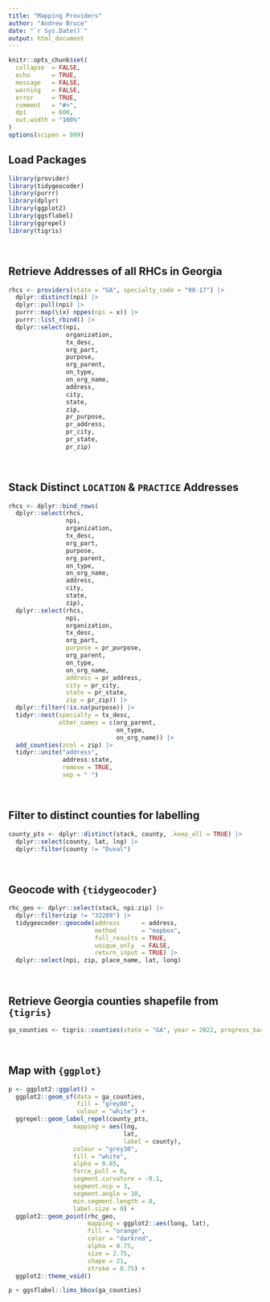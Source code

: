 ```yaml
---
title: "Mapping Providers"
author: "Andrew Bruce"
date: "`r Sys.Date()`"
output: html_document
---
```


```r
knitr::opts_chunk$set(
  collapse  = FALSE,
  echo      = TRUE, 
  message   = FALSE, 
  warning   = FALSE,
  error     = TRUE,
  comment   = "#>",
  dpi       = 600, 
  out.width = "100%"
)
options(scipen = 999)
```


## Load Packages

```r
library(provider)
library(tidygeocoder)
library(purrr)
library(dplyr)
library(ggplot2)
library(ggsflabel)
library(ggrepel)
library(tigris)
```

<br>

## Retrieve Addresses of all RHCs in Georgia

```r
rhcs <- providers(state = "GA", specialty_code = "00-17") |> 
  dplyr::distinct(npi) |> 
  dplyr::pull(npi) |> 
  purrr::map(\(x) nppes(npi = x)) |>
  purrr::list_rbind() |> 
  dplyr::select(npi,
                organization, 
                tx_desc,
                org_part,
                purpose,
                org_parent,
                on_type,
                on_org_name,
                address, 
                city, 
                state, 
                zip,
                pr_purpose, 
                pr_address, 
                pr_city, 
                pr_state, 
                pr_zip)

```

<br>

## Stack Distinct `LOCATION` & `PRACTICE` Addresses

```r
rhcs <- dplyr::bind_rows(
  dplyr::select(rhcs, 
                npi,
                organization, 
                tx_desc,
                org_part,
                purpose,
                org_parent,
                on_type,
                on_org_name,
                address, 
                city, 
                state, 
                zip),
  dplyr::select(rhcs, 
                npi, 
                organization, 
                tx_desc,
                org_part,
                purpose = pr_purpose, 
                org_parent,
                on_type,
                on_org_name,
                address = pr_address, 
                city = pr_city, 
                state = pr_state, 
                zip = pr_zip)) |> 
  dplyr::filter(!is.na(purpose)) |> 
  tidyr::nest(specialty = tx_desc, 
              other_names = c(org_parent, 
                              on_type, 
                              on_org_name)) |> 
  add_counties(zcol = zip) |> 
  tidyr::unite("address", 
               address:state, 
               remove = TRUE, 
               sep = " ")
```

<br>

## Filter to distinct counties for labelling

```r
county_pts <- dplyr::distinct(stack, county, .keep_all = TRUE) |> 
  dplyr::select(county, lat, lng) |> 
  dplyr::filter(county != "Duval")
```

<br>

## Geocode with `{tidygeocoder}`

```r
rhc_geo <- dplyr::select(stack, npi:zip) |> 
  dplyr::filter(zip != "32209") |> 
  tidygeocoder::geocode(address      = address, 
                        method       = "mapbox", 
                        full_results = TRUE, 
                        unique_only  = FALSE, 
                        return_input = TRUE) |> 
  dplyr::select(npi, zip, place_name, lat, long)
```

<br>

## Retrieve Georgia counties shapefile from `{tigris}`

```r
ga_counties <- tigris::counties(state = "GA", year = 2022, progress_bar = FALSE)
```

<br>

## Map with `{ggplot}`

```r
p <- ggplot2::ggplot() + 
  ggplot2::geom_sf(data = ga_counties, 
                   fill = "grey80", 
                   colour = "white") +
  ggrepel::geom_label_repel(county_pts,
                  mapping = aes(lng, 
                                lat, 
                                label = county),
                  colour = "grey30",
                  fill = "white",
                  alpha = 0.85,
                  force_pull = 0,
                  segment.curvature = -0.1,
                  segment.ncp = 3,
                  segment.angle = 10,
                  min.segment.length = 0,
                  label.size = 0) +
  ggplot2::geom_point(rhc_geo, 
                      mapping = ggplot2::aes(long, lat), 
                      fill = "orange", 
                      color = "darkred", 
                      alpha = 0.75, 
                      size = 2.75, 
                      shape = 21, 
                      stroke = 0.75) +
  ggplot2::theme_void()

p + ggsflabel::lims_bbox(ga_counties)
```



